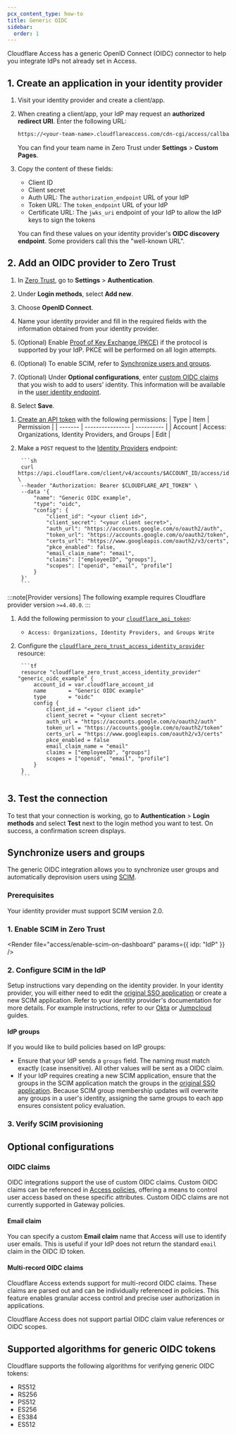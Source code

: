 ```yaml
---
pcx_content_type: how-to
title: Generic OIDC
sidebar:
  order: 1
---
```



Cloudflare Access has a generic OpenID Connect (OIDC) connector to help you integrate IdPs not already set in Access.

## 1. Create an application in your identity provider

1. Visit your identity provider and create a client/app.

2. When creating a client/app, your IdP may request an **authorized redirect URI**. Enter the following URL:

   ```txt
   https://<your-team-name>.cloudflareaccess.com/cdn-cgi/access/callback
   ```

   You can find your team name in Zero Trust under **Settings** > **Custom Pages**.

3. Copy the content of these fields:

   - Client ID
   - Client secret
   - Auth URL: The `authorization_endpoint` URL of your IdP
   - Token URL: The `token_endpoint` URL of your IdP
   - Certificate URL: The `jwks_uri` endpoint of your IdP to allow the IdP keys to sign the tokens

   You can find these values on your identity provider's **OIDC discovery endpoint**. Some providers call this the "well-known URL".

## 2. Add an OIDC provider to Zero Trust

<Tabs syncKey="dashPlusAPI"> <TabItem label="Dashboard">

1. In [Zero Trust](https://one.dash.cloudflare.com), go to **Settings** > **Authentication**.

2. Under **Login methods**, select **Add new**.

3. Choose **OpenID Connect**.

4. Name your identity provider and fill in the required fields with the information obtained from your identity provider.

5. (Optional) Enable [Proof of Key Exchange (PKCE)](https://www.oauth.com/oauth2-servers/pkce/) if the protocol is supported by your IdP. PKCE will be performed on all login attempts.

6. (Optional) To enable SCIM, refer to [Synchronize users and groups](#synchronize-users-and-groups).

7. (Optional) Under **Optional configurations**, enter [custom OIDC claims](#oidc-claims) that you wish to add to users' identity. This information will be available in the [user identity endpoint](/cloudflare-one/identity/authorization-cookie/application-token/#user-identity).

8. Select **Save**.

</TabItem> <TabItem label="API">

1. [Create an API token](/fundamentals/api/get-started/create-token/) with the following permissions:
		| Type    | Item             | Permission |
		| ------- | ---------------- | ---------- |
		| Account | Access: Organizations, Identity Providers, and Groups   | Edit    |

2. Make a `POST` request to the [Identity Providers](/api/resources/zero_trust/subresources/identity_providers/methods/create/) endpoint:

		```sh
		curl https://api.cloudflare.com/client/v4/accounts/$ACCOUNT_ID/access/identity_providers \
		--header "Authorization: Bearer $CLOUDFLARE_API_TOKEN" \
		--data '{
			"name": "Generic OIDC example",
			"type": "oidc",
			"config": {
				"client_id": "<your client id>",
				"client_secret": "<your client secret>",
				"auth_url": "https://accounts.google.com/o/oauth2/auth",
				"token_url": "https://accounts.google.com/o/oauth2/token",
				"certs_url": "https://www.googleapis.com/oauth2/v3/certs",
				"pkce_enabled": false,
				"email_claim_name": "email",
				"claims": ["employeeID", "groups"],
				"scopes": ["openid", "email", "profile"]
			}
		}'
		```

</TabItem> <TabItem label="Terraform">

:::note[Provider versions]
The following example requires Cloudflare provider version `>=4.40.0`.
:::

1. Add the following permission to your [`cloudflare_api_token`](https://registry.terraform.io/providers/cloudflare/cloudflare/latest/docs/resources/api_token):
	- `Access: Organizations, Identity Providers, and Groups Write`

2. Configure the [`cloudflare_zero_trust_access_identity_provider`](https://registry.terraform.io/providers/cloudflare/cloudflare/latest/docs/resources/zero_trust_access_identity_provider) resource:

		```tf
		resource "cloudflare_zero_trust_access_identity_provider" "generic_oidc_example" {
			account_id = var.cloudflare_account_id
			name       = "Generic OIDC example"
			type       = "oidc"
			config {
				client_id = "<your client id>"
				client_secret = "<your client secret>"
				auth_url = "https://accounts.google.com/o/oauth2/auth"
				token_url = "https://accounts.google.com/o/oauth2/token"
				certs_url = "https://www.googleapis.com/oauth2/v3/certs"
				pkce_enabled = false
				email_claim_name = "email"
				claims = ["employeeID", "groups"]
				scopes = ["openid", "email", "profile"]
			}
		}
		```
</TabItem> </Tabs>

## 3. Test the connection

To test that your connection is working, go to **Authentication** > **Login methods** and select **Test** next to the login method you want to test. On success, a confirmation screen displays.

## Synchronize users and groups

The generic OIDC integration allows you to synchronize user groups and automatically deprovision users using [SCIM](/cloudflare-one/identity/users/scim/).

### Prerequisites

Your identity provider must support SCIM version 2.0.

### 1. Enable SCIM in Zero Trust

<Render file="access/enable-scim-on-dashboard" params={{ idp: "IdP" }} />

### 2. Configure SCIM in the IdP

Setup instructions vary depending on the identity provider. In your identity provider, you will either need to edit the [original SSO application](/cloudflare-one/identity/idp-integration/generic-oidc/#1-create-an-application-in-your-identity-provider) or create a new SCIM application. Refer to your identity provider's documentation for more details. For example instructions, refer to our [Okta](/cloudflare-one/identity/idp-integration/okta/#synchronize-users-and-groups) or [Jumpcloud](/cloudflare-one/identity/idp-integration/jumpcloud-saml/#synchronize-users-and-groups) guides.

#### IdP groups

If you would like to build policies based on IdP groups:

- Ensure that your IdP sends a `groups` field. The naming must match exactly (case insensitive). All other values will be sent as a OIDC claim.
- If your IdP requires creating a new SCIM application, ensure that the groups in the SCIM application match the groups in the [original SSO application](/cloudflare-one/identity/idp-integration/generic-oidc/#1-create-an-application-in-your-identity-provider). Because SCIM group membership updates will overwrite any groups in a user's identity, assigning the same groups to each app ensures consistent policy evaluation.

### 3. Verify SCIM provisioning

<Render file="access/verify-scim-provisioning" />

## Optional configurations

### OIDC claims

OIDC integrations support the use of custom OIDC claims. Custom OIDC claims can be referenced in [Access policies](/cloudflare-one/policies/access/), offering a means to control user access based on these specific attributes. Custom OIDC claims are not currently supported in Gateway policies.

#### Email claim

You can specify a custom **Email claim** name that Access will use to identify user emails. This is useful if your IdP does not return the standard `email` claim in the OIDC ID token.

#### Multi-record OIDC claims

Cloudflare Access extends support for multi-record OIDC claims. These claims are parsed out and can be individually referenced in policies. This feature enables granular access control and precise user authorization in applications.

Cloudflare Access does not support partial OIDC claim value references or OIDC scopes.

## Supported algorithms for generic OIDC tokens

Cloudflare supports the following algorithms for verifying generic OIDC tokens:

- RS512
- RS256
- PS512
- ES256
- ES384
- ES512
